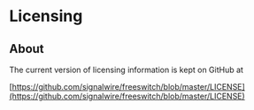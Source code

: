 
# Licensing 

 

## About

The current version of licensing information is kept on GitHub at

[https://github.com/signalwire/freeswitch/blob/master/LICENSE](https://github.com/signalwire/freeswitch/blob/master/LICENSE)

  


